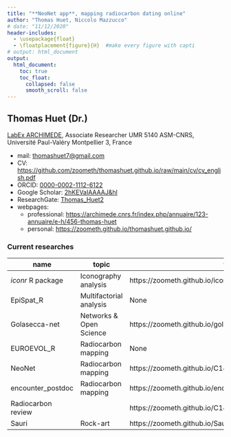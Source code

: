 ```yaml
---
title: "**NeoNet app**, mapping radiocarbon dating online"
author: "Thomas Huet, Niccolo Mazzucco"
# date: "11/12/2020"
header-includes:
  - \usepackage{float}
  - \floatplacement{figure}{H}  #make every figure with capti
# output: html_document
output: 
  html_document:
    toc: true
    toc_float: 
      collapsed: false
      smooth_scroll: false
---
```


## Thomas Huet (Dr.)

[LabEx ARCHIMEDE](https://archimede.cnrs.fr/), Associate Researcher UMR 5140 ASM-CNRS, Université Paul-Valéry Montpellier 3, France

* mail: [thomashuet7@gmail.com](thomashuet7@gmail.com)
* CV: [https://github.com/zoometh/thomashuet.github.io/raw/main/cv/cv_english.pdf](https://github.com/zoometh/thomashuet.github.io/raw/main/cv/cv_english.pdf)
* ORCID: [0000-0002-1112-6122](https://orcid.org/0000-0002-1112-6122)
* Google Scholar: [2hKEVaIAAAAJ&hl](https://scholar.google.fr/citations?user=2hKEVaIAAAAJ&hl=en&oi=sra)
* ResearchGate: [Thomas_Huet2](https://www.researchgate.net/profile/Thomas_Huet2)
* webpages:
  + professional: [https://archimede.cnrs.fr/index.php/annuaire/123-annuaire/e-h/456-thomas-huet](https://archimede.cnrs.fr/index.php/annuaire/123-annuaire/e-h/456-thomas-huet)
  + personal: [https://zoometh.github.io/thomashuet.github.io/](https://zoometh.github.io/thomashuet.github.io/)

### Current researches

| name              | topic                   | webpage url                                                          | app url                                                |
|-------------------|-------------------------|----------------------------------------------------------------------|--------------------------------------------------------|
| *iconr* R package    | Iconography analysis    | https://zoometh.github.io/iconr/vignettes/                        | *install with* devtools::install_github("zoometh/iconr") | 
| EpiSpat_R         | Multifactorial analysis | None                                                                 | https://epispat.shinyapps.io/analyses_mult_5/          |                         
| Golasecca-net     | Networks & Open Science | https://zoometh.github.io/golasecca/                                 | None                                                   |
| EUROEVOL_R        | Radiocarbon mapping     | None                                                                 | https://neolithic.shinyapps.io/Euroevol_R/             |
| NeoNet            | Radiocarbon mapping     | https://zoometh.github.io/C14/neonet                                 | https://neolithic.shinyapps.io/NeoNet/                 |
| encounter_postdoc | Radiocarbon mapping     | https://zoometh.github.io/encounter_postdoc/docs/lf_jomon_sites.html | None                                                   |
| Radiocarbon review                         || https://zoometh.github.io/C14/                                        | None                                                   |
| Sauri             | Rock-art                | https://zoometh.github.io/Sauri/                                     | None
